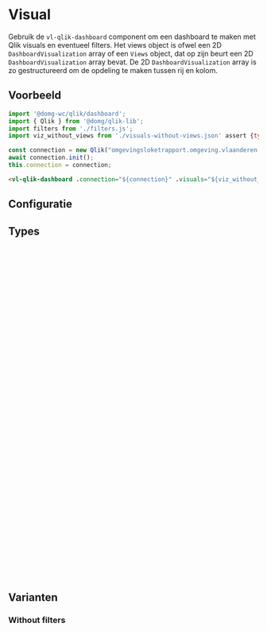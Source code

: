 
# Visual

<CustomDocMetaData id="qlik-qlik-dashboard" />

Gebruik de <code>vl-qlik-dashboard</code> component om een dashboard te maken met Qlik visuals en eventueel filters.
Het views object is ofwel een 2D `DashboardVisualization` array of een `Views` object, dat op zijn beurt een 2D
`DashboardVisualization` array bevat. De 2D `DashboardVisualization` array is zo gestructureerd om de opdeling te
maken tussen rij en kolom.


## Voorbeeld

```js
import '@domg-wc/qlik/dashboard';
import { Qlik } from '@domg/qlik-lib';
import filters from './filters.js';
import viz_without_views from './visuals-without-views.json' assert {type: 'json'}

const connection = new Qlik("omgevingsloketrapport.omgeving.vlaanderen.be", "594c04b6-f319-4cb9-962c-24b0f7aa6f5e");
await connection.init();
this.connection = connection;

```

```html
<vl-qlik-dashboard .connection="${connection}" .visuals="${viz_without_views}" .filters="${filters}"></vl-qlik-dashboard>
```

<Canvas of={VlQlikDashboardStories.QlikDashboardWithFilters} />


## Configuratie

<ArgTypes of={VlQlikDashboardStories.QlikDashboardWithFilters} />


## Types

```ts
export type Filter = {
    id: string,
    filter: FilterObj
}

type FilterObj = {
    name: string,
    fieldQualifier: string,
    field: string,
    nrOfValues: number
}

export type DashboardVisualization = {
    type: string,
    id: string,
    height: string,
    width?: string,
    label: string,
    "align-label"?: string,
    "align-visual"?: string,
    colSize?: number,
    properties?: object,
    options?: object
}

export type InfoblockVisualization = {
    title: string,
    icon: string,
    type: string,
    id: string,
    height: string,
    width?: string,
    align: string,
    colSize?: number,
    properties?: object
    visuals?: InfoblockVisualization[][]
}

export type Views = {
    [key: string]: {
        order: number
        label: string,
        visualisations: DashboardVisualization[][]
    },
}
```


## Varianten

### Without filters

```js
import '@domg-wc/qlik/dashboard';
import { Qlik } from '@domg/qlik-lib';
import viz_without_views from './visuals-without-views.json' assert {type: 'json'}

const connection = new Qlik("omgevingsloketrapport.omgeving.vlaanderen.be", "594c04b6-f319-4cb9-962c-24b0f7aa6f5e");
await connection.init();
this.connection = connection;

```

```html
<vl-qlik-dashboard .connection=${connection} .visuals="${viz_without_views}"></vl-qlik-dashboard>
```

<Canvas of={VlQlikDashboardStories.QlikDashboardWithoutFilters} />
